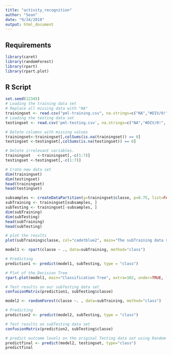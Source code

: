 ```yaml
---
title: "activity_recognition"
author: "Sean"
date: "9/24/2018"
output: html_document
---
```



## Requirements

```r
library(caret)
library(randomForest)
library(rpart)
library(rpart.plot)
```


## R Script

```r
set.seed(12345)
# Loading the training data set
# Replace all missing data with "NA"
trainingset <- read.csv("pml-training.csv", na.strings=c("NA","#DIV/0!", ""))
# Loading the testing data set 
testingset <- read.csv('pml-testing.csv', na.strings=c("NA","#DIV/0!", ""))

# Delete columns with missing values
trainingset<-trainingset[,colSums(is.na(trainingset)) == 0]
testingset <-testingset[,colSums(is.na(testingset)) == 0]

# Delete irrelevant variables.
trainingset   <-trainingset[,-c(1:7)]
testingset <-testingset[,-c(1:7)]

# Crate new data set
dim(trainingset)
dim(testingset)
head(trainingset)
head(testingset)

subsamples <- createDataPartition(y=trainingset$classe, p=0.75, list=FALSE)
subTraining <- trainingset[subsamples, ] 
subTesting <- trainingset[-subsamples, ]
dim(subTraining)
dim(subTesting)
head(subTraining)
head(subTesting)

# plot the results
plot(subTraining$classe, col="cadetblue2", main="The subTraining data set", xlab="classe levels", ylab="Frequency")

model1 <- rpart(classe ~ ., data=subTraining, method="class")

# Predicting
prediction1 <- predict(model1, subTesting, type = "class")

# Plot of the Decision Tree
rpart.plot(model1, main="Classification Tree", extra=102, under=TRUE, faclen=0)

# Test results on our subTesting data set
confusionMatrix(prediction1, subTesting$classe)

model2 <- randomForest(classe ~. , data=subTraining, method="class")

# Predicting
prediction2 <- predict(model2, subTesting, type = "class")

# Test results on subTesting data set
confusionMatrix(prediction2, subTesting$classe)

# predict outcome levels on the original Testing data set using Random Forest algorithm
predictfinal <- predict(model2, testingset, type="class")
predictfinal
```

